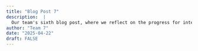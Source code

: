 ```yaml
---
title: "Blog Post 7"
description:  |
  Our team's sixth blog post, where we reflect on the progress for interactive.
author: "Team 7"
date: "2025-04-22"
draft: FALSE
---
```



